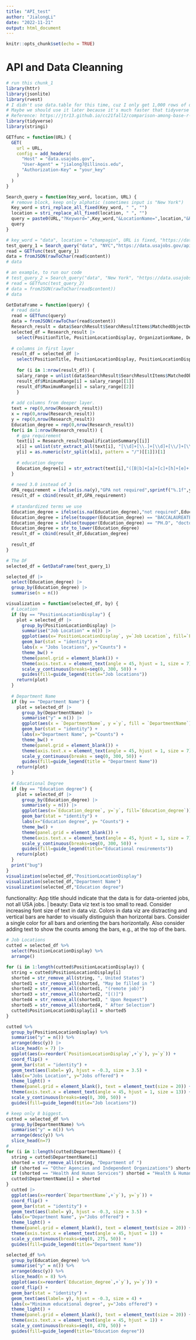 ---
title: "API_test"
author: "JialongLi"
date: "2022-11-21"
output: html_document
---

```{r setup, include=FALSE}
knitr::opts_chunk$set(echo = TRUE)
```

# API and Data Cleanning


```{r imports, include=FALSE}
# run this chunk_1
library(httr)
library(jsonlite)
library(rvest)
# I didn't use data.table for this time, cuz I only get 1,000 rows of data.
# Maybe we should use it later because it's much faster that tidyverse
# Reference: https://jtr13.github.io/cc21fall2/comparison-among-base-r-tidyverse-and-datatable.html
library(tidyverse)
library(stringi)

GETfunc = function(URL) {
  GET(
    url = URL,
    config = add_headers(
      "Host" = "data.usajobs.gov",
      "User-Agent" = "jialong7@illinois.edu",
      "Authorization-Key" = "your_key"
    )
  )
}

Search_query = function(Key_word, location, URL) {
  # remove block, keep only alphatic (sometimes input is "New York")
  Key_word = stri_replace_all_fixed(Key_word, " ", "")
  location = stri_replace_all_fixed(location, " ", "")
  query = paste0(URL,"?Keyword=",Key_word,"&LocationName=",location,"&ResultsPerPage=1000")
  query
}

# key_word = "data", location = "champagin", URL is fixed, "https://data.usajobs.gov/api/search".
test_query_1 = Search_query("data", "NYC","https://data.usajobs.gov/api/search")
read = GETfunc(test_query_1)
data = fromJSON(rawToChar(read$content))
# data

# an example, to run our code
# test_query_2 = Search_query("data", "New York", "https://data.usajobs.gov/api/search")
# read = GETfunc(test_query_2)
# data = fromJSON(rawToChar(read$content))
# data

GetDataFrame = function(query) {
  # read data
  read = GETfunc(query)
  data = fromJSON(rawToChar(read$content))
  Research_result = data$SearchResult$SearchResultItems$MatchedObjectDescriptor
  selected_df = Research_result |>
    select(PositionTitle, PositionLocationDisplay, OrganizationName, DepartmentName)
  
  # columns in first layer
  result_df = selected_df |>
    select(PositionTitle, PositionLocationDisplay, PositionLocationDisplay, OrganizationName, DepartmentName)
  
    for (i in 1:nrow(result_df)) {
    salary_range = unlist(data$SearchResult$SearchResultItems$MatchedObjectDescriptor$PositionRemuneration[i])
    result_df$MinimumRange[i] = salary_range[[1]]
    result_df$MaximumRange[i] = salary_range[[2]]
    }
  
  # add columns from deeper layer. 
  text = rep(0,nrow(Research_result))
  x = rep(0,nrow(Research_result))
  y = rep(0,nrow(Research_result))
  Education_degree = rep(0,nrow(Research_result))
  for(i in 1:nrow(Research_result)) {
    # gpa requirement
    text[i] = Research_result$QualificationSummary[[i]]
    x[i] = unlist(str_extract_all(text[i], "[\\d]+[\\.]+[\\d]+[\\/]+[\\d]+[\\.]+[\\d]"))[1]
    y[i] = as.numeric(str_split(x[i], pattern = "/")[[1]])[1]
    
    # education degree
    Education_degree[i] = str_extract(text[i],"([B|b]+[a]+[c]+[h]+[e]+[l]+[o]+[r])|([M|m]+[a]+[s]+[t]+[e]+[r])|([B|b]+[a]+[c]+[c]+[a]+[l]+[a]+[u]+[r]+[e]+[a]+[t]+[e])|([G|g]+[r]+[a]+[d]+[u]+[a]+[t]+[e])+([D|d]+[o]+[c]+[t]+[o]+[r])|([P|p]+[H|h]+[\\.]+[D|d])|([D|d]+[o]+[c]+[t]+[o]+[r]+[a]+[l])")
  }
  
  # need 3.0 instead of 3
  GPA_requirement = ifelse(is.na(y),"GPA not required",sprintf("%.1f",y))
  result_df = cbind(result_df,GPA_requirement)
  
  # standardized terms we use
  Education_degree = ifelse(is.na(Education_degree),"not required",Education_degree)
  Education_degree = ifelse(toupper(Education_degree) == "BACCALAUREATE", "bachelor", Education_degree)
  Education_degree = ifelse(toupper(Education_degree) == "PH.D", "doctoral", Education_degree)
  Education_degree = str_to_lower(Education_degree)
  result_df = cbind(result_df,Education_degree)
  
  result_df
}

# The DF
selected_df = GetDataFrame(test_query_1)
```



```{r}
selected_df |>
  select(Education_degree) |>
  group_by(Education_degree) |>
  summarise(n = n())
```


```{r}
visualization = function(selected_df, by) {
  # Location
  if (by == "PositionLocationDisplay") {
    plot = selected_df |>
      group_by(PositionLocationDisplay) |>
      summarise("Job Location" = n()) |>
      ggplot(aes(x=`PositionLocationDisplay`, y=`Job Location`, fill=`PositionLocationDisplay`)) +
      geom_bar(stat = "identity") +
      labs(x = "Jobs locations", y="Counts") +
      theme_bw() +
      theme(panel.grid = element_blank()) +
      theme(axis.text.x = element_text(angle = 45, hjust = 1, size = 7)) +
      scale_y_continuous(breaks=seq(0, 300, 50)) +
      guides(fill=guide_legend(title="Job locations"))
    return(plot)
  }
  
  # Department Name
  if (by == "Department Name") {
    plot = selected_df |>
      group_by(DepartmentName) |>
      summarise("y" = n()) |>
      ggplot(aes(x = `DepartmentName`, y =`y`, fill = `DepartmentName`)) +
      geom_bar(stat = "identity") +
      labs(x="Department Name", y="Counts") +
      theme_bw() +
      theme(panel.grid = element_blank()) +
      theme(axis.text.x = element_text(angle = 45, hjust = 1, size = 7)) +
      scale_y_continuous(breaks = seq(0, 300, 50)) +
      guides(fill=guide_legend(title = "Department Name"))   
    return(plot)
  }
  
  # Educational Degree
  if (by == "Education degree") {
    plot = selected_df |>
      group_by(Education_degree) |>
      summarise(y = n()) |>
      ggplot(aes(x=`Education_degree`, y=`y`, fill=`Education_degree`)) +
      geom_bar(stat = "identity") +
      labs(x="Education degree", y= "Counts") +
      theme_bw() +
      theme(panel.grid = element_blank()) +
      theme(axis.text.x = element_text(angle = 45, hjust = 1, size = 7)) +
      scale_y_continuous(breaks=seq(0, 300, 50)) +
      guides(fill=guide_legend(title="Educational reuirements"))   
    return(plot)
  }
  print("bug")
}
visualization(selected_df,"PositionLocationDisplay")
visualization(selected_df,"Department Name")
visualization(selected_df,"Education degree")
```


functionality: App title should indicate that the data is for data-oriented jobs, not all USA jobs. 
| beauty: Data viz text is too small to read. Consider increasing font size of text in data viz. Colors in data viz are distracting and vertical bars are harder to visually distinguish than horizontal bars. Consider a single color for all bars and orienting the bars horizontally. Also consider adding text to show the counts among the bars, e.g., at the top of the bars.	

```{r}
# Job Locations
cutted = selected_df %>%
  select(PositionLocationDisplay) %>%
  arrange()

for (i in 1:length(cutted$PositionLocationDisplay)) {
  string = cutted$PositionLocationDisplay[i]
  shorted = str_remove_all(string, ", United States")
  shorted1 = str_remove_all(shorted, "May be filled in ")
  shorted2 = str_remove_all(shorted1, "(remote job)")
  shorted3 = str_remove_all(shorted2, "[()]")
  shorted4 = str_remove_all(shorted3, " Upon Request")
  shorted5 = str_remove_all(shorted4, " After Selection")
  cutted$PositionLocationDisplay[i] = shorted5
}

cutted %>%
  group_by(PositionLocationDisplay) %>%
  summarise("y" = n()) %>%
  arrange(desc(y)) |>
  slice_head(n = 7) |>
  ggplot(aes(x=reorder(`PositionLocationDisplay`,+`y`), y=`y`)) +
  coord_flip() + 
  geom_bar(stat = "identity") +
  geom_text(aes(label= y), hjust = -0.3, size = 3.5) +
  labs(x="Jobs Location", y="Jobs offered") +
  theme_light() +
  theme(panel.grid = element_blank(), text = element_text(size = 20)) +
  theme(axis.text.x = element_text(angle = 45, hjust = 1, size = 13)) +
  scale_y_continuous(breaks=seq(0, 300, 50)) +
  guides(fill=guide_legend(title="Job locations"))
```

```{r}
# keep only 8 biggest.
cutted = selected_df %>%
  group_by(DepartmentName) %>%
  summarise("y" = n()) %>%
  arrange(desc(y)) %>%
  slice_head(n=7)
# 
for (i in 1:length(cutted$DepartmentName)) {
  string = cutted$DepartmentName[i]
  shorted = str_remove_all(string, "Department of ")
  if (shorted == "Other Agencies and Independent Organizations") shorted = "Other Agencies"
  if (shorted == "Health And Human Services") shorted = "Health & Human Services"
  cutted$DepartmentName[i] = shorted
}
  cutted |>
  ggplot(aes(x=reorder(`DepartmentName`,+`y`), y=`y`)) +
  coord_flip() + 
  geom_bar(stat = "identity") +
  geom_text(aes(label= y), hjust = -0.3, size = 3.5) +
  labs(x="Department Name", y="Jobs offered") +
  theme_light() +
  theme(panel.grid = element_blank(), text = element_text(size = 20)) +
  theme(axis.text.x = element_text(angle = 45, hjust = 1)) +
  scale_y_continuous(breaks=seq(0, 275, 50)) +
  guides(fill=guide_legend(title="Department Name"))
```


```{r}
selected_df %>%
  group_by(Education_degree) %>%
  summarise("y" = n()) %>%
  arrange(desc(y)) %>%
  slice_head(n = 8) %>%
  ggplot(aes(x=reorder(`Education_degree`,+`y`), y=`y`)) +
  coord_flip() + 
  geom_bar(stat = "identity") +
  geom_text(aes(label= y), hjust = -0.3, size = 4) +
  labs(x="Minimum educational degree", y="Jobs offered") +
  theme_light() +
  theme(panel.grid = element_blank(), text = element_text(size = 20)) +
  theme(axis.text.x = element_text(angle = 45, hjust = 1)) +
  scale_y_continuous(breaks=seq(0, 470, 50)) +
  guides(fill=guide_legend(title="Education degree"))
```


